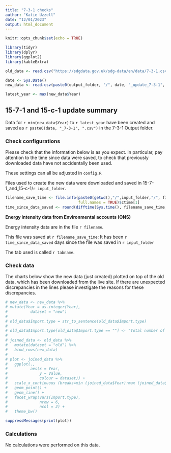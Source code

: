 ```yaml
---
title: "7-3-1 checks"
author: "Katie Uzzell"
date: "12/01/2023"
output: html_document
---
```


```r
knitr::opts_chunk$set(echo = TRUE)
```

```r
library(tidyr)
library(dplyr)
library(ggplot2)
library(kableExtra)
```

```r

old_data <- read.csv("https://sdgdata.gov.uk/sdg-data/en/data/7-3-1.csv")

date <- Sys.Date()
new_data <- read.csv(paste0(output_folder, "/", date, "_update_7-3-1", ".csv"))

latest_year <- max(new_data$Year)

```

## 15-7-1 and 15-c-1 update summary

Data for `r min(new_data$Year)` to `r latest_year` have been created and 
saved as `r paste0(date, "_7-3-1", ".csv")` in the 7-3-1 Output folder.  
    
### Check configurations
Please check that the information below is as you expect. In particular, pay 
attention to the time since data were saved, to check that previously 
downloaded data have not accidentally been used.
    
These settings can all be adjusted in `config.R`
    
Files used to create the new data were downloaded and saved in 
15-7-1_and_15-c-1/`r input_folder`.  
  
```r
filename_save_time <- file.info(paste0(getwd(),"/",input_folder,"/", filename), 
                                full.names = TRUE)$ctime[1]
time_since_data_saved <- round(difftime(Sys.time(), filename_save_time, units = "days"), 2)

```

**Energy intensity data from Environmental accounts (ONS)**  

Energy intensity data are in the file `r filename`.   

This file was saved at `r filename_save_time`: It has been 
`r time_since_data_saved` days since the file was saved in 
`r input_folder`  

The tab used is called
`r tabname`. 


### Check data
The charts below show the new data (just created) plotted on top of the old data,
which has been downloaded from the live site. If there are unexpected 
discrepancies in the lines please investigate the reasons for these discrepancies.
    
```r
# new_data <- new_data %>% 
# mutate(Year = as.integer(Year),
#          dataset = "new") 
# 
# old_data$Import.type = str_to_sentence(old_data$Import.type)
# 
# old_data$Import.type[old_data$Import.type == ""] <- "Total number of seizures"
# 
# joined_data <- old_data %>% 
#   mutate(dataset = "old") %>% 
#   bind_rows(new_data)
# 
# plot <- joined_data %>% 
#   ggplot(.,
#          aes(x = Year,
#              y = Value,
#              colour = dataset)) +
#   scale_x_continuous (breaks=min (joined_data$Year):max (joined_data$Year)) +
#   geom_point() +
#   geom_line() +
#   facet_wrap(vars(Import.type),
#              nrow = 6,
#              ncol = 2) +
#   theme_bw()  

```


```r
suppressMessages(print(plot))
```

### Calculations

No calculations were performed on this data.

